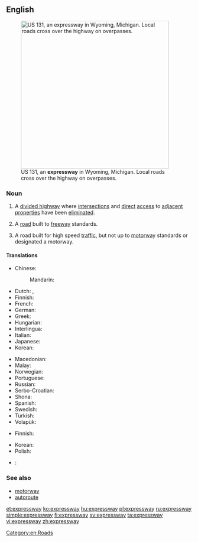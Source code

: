 ==English==

{{wikipedia}}

[[File:US 131, M-6, 68th St interchange.jpg|thumb|400px|right|US&nbsp;131, an '''expressway''' in Wyoming, Michigan. Local roads cross over the highway on overpasses.]]

===Noun===
{{en-noun}}

# {{context|parts of the|_|US|lang=en}} A [[divided highway]] where [[intersection]]s and [[direct]] [[access]] to [[adjacent]] [[properties]] have been [[eliminated]].
# {{context|Canada|parts of the US|Malaysia|Singapore|lang=en}} A [[road]] built to [[freeway]] standards.
# {{context|New Zealand|lang=en}} A road built for high speed [[traffic]], but not up to [[motorway]] standards or designated a motorway.

====Translations====
{{trans-top|US: divided highway}}
* Chinese:
*: Mandarin: {{t+|cmn|高速公路|tr=gāosùgōnglù|sc=Hani}}
* Dutch: {{t|nl|expressweg}}, {{t+|nl|snelweg}}
* Finnish: {{t+|fi|moottoriliikennetie}}
* French: {{t+|fr|autoroute|f}}
* German: {{t+|de|Autobahn}}
* Greek: {{t+|el|αυτοκινητόδρομος|m}}
* Hungarian: {{t+|hu|autópálya}}
* Interlingua: {{t|ia|autostrata}}
* Italian: {{t|it|superstrada}}
* Japanese: {{t|ja|高速道路|tr=[[こうそくどうろ]], kōsoku-dōro}}
* Korean: {{t|ko|고속도로|tr=[高速道路] gosokdoro}}
{{trans-mid}}
* Macedonian: {{t|mk|автопат}}
* Malay: {{t|ms|lebuh raya}}
* Norwegian: {{t+|no|motorvei}}
* Portuguese: {{t|pt|auto-estrada}}
* Russian: {{t+|ru|автомагистра́ль}}
* Serbo-Croatian: {{t|sh|autocesta}}
* Shona: {{t|sn|marodi}}
* Spanish: {{t+|es|autopista}}
* Swedish: {{t+|sv|motorväg}}
* Turkish: {{t+|tr|otoyol}}
* Volapük: {{t|vo|motoraveg}}
{{trans-bottom}}

{{trans-see|freeway}}

{{trans-top|NZ: high speed road, not built to freeway standards}}
* Finnish: {{t+|fi|moottoriliikennetie}}
{{trans-mid}}
* Korean: {{t|ko|고속화도로|sc=Kore}}
* Polish: {{t+|pl|droga ekspresowa|f}}
{{trans-bottom}}

{{ttbc-top}}
* {{ttbc|ga}}: {{t|ga|luasbhealach|m}}
{{trans-mid}}
{{trans-bottom}}

===See also===
* [[motorway]]
* [[autoroute]]

[[Category:en:Roads]]

[[et:expressway]]
[[ko:expressway]]
[[hu:expressway]]
[[pl:expressway]]
[[ru:expressway]]
[[simple:expressway]]
[[fi:expressway]]
[[sv:expressway]]
[[ta:expressway]]
[[vi:expressway]]
[[zh:expressway]]